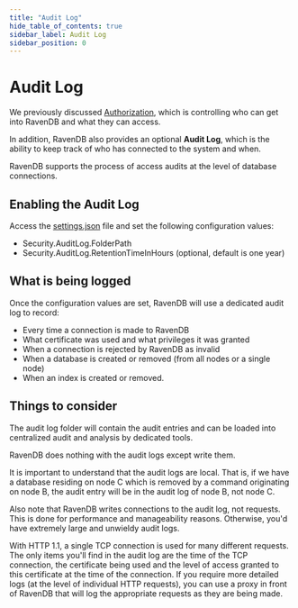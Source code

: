 ```yaml
---
title: "Audit Log"
hide_table_of_contents: true
sidebar_label: Audit Log
sidebar_position: 0
---
```



# Audit Log

We previously discussed [Authorization](../authorization/security-clearance-and-permissions.mdx), which is controlling who can get into RavenDB and what they can access.

In addition, RavenDB also provides an optional **Audit Log**, which is the ability to keep track of who has connected to the system and when. 

RavenDB supports the process of access audits at the level of database connections.

## Enabling the Audit Log

Access the [settings.json](../../configuration/configuration-options.mdx#json) file and set the following configuration values: 

* Security.AuditLog.FolderPath 
* Security.AuditLog.RetentionTimeInHours (optional, default is one year)

## What is being logged

Once the configuration values are set, RavenDB will use a dedicated audit log to record:

* Every time a connection is made to RavenDB
* What certificate was used and what privileges it was granted
* When a connection is rejected by RavenDB as invalid 
* When a database is created or removed (from all nodes or a single node)
* When an index is created or removed. 

## Things to consider

The audit log folder will contain the audit entries and can be loaded into centralized audit and analysis by dedicated tools. 

RavenDB does nothing with the audit logs except write them. 

It is important to understand that the audit logs are local. That is, if we have a database residing on node C which is removed by a command originating on node B, 
the audit entry will be in the audit log of node B, not node C. 

Also note that RavenDB writes connections to the audit log, not requests. This is done for performance and manageability reasons. Otherwise, you'd have extremely large and unwieldy audit logs. 

With HTTP 1.1, a single TCP connection is used for many different requests. The only items you'll find in the audit log are the time of the TCP connection, the certificate being used 
and the level of access granted to this certificate at the time of the connection. If you require more detailed logs (at the level of individual HTTP requests), 
you can use a proxy in front of RavenDB that will log the appropriate requests as they are being made.

